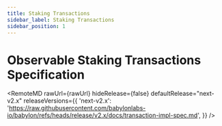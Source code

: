```yaml
---
title: Staking Transactions
sidebar_label: Staking Transactions
sidebar_position: 1
---
```


# Observable Staking Transactions Specification



<RemoteMD
  rawUrl={rawUrl}
  hideRelease={false}
  defaultRelease="next-v2.x"
  releaseVersions={{
    'next-v2.x': 'https://raw.githubusercontent.com/babylonlabs-io/babylon/refs/heads/release/v2.x/docs/transaction-impl-spec.md',
  }}
/>


